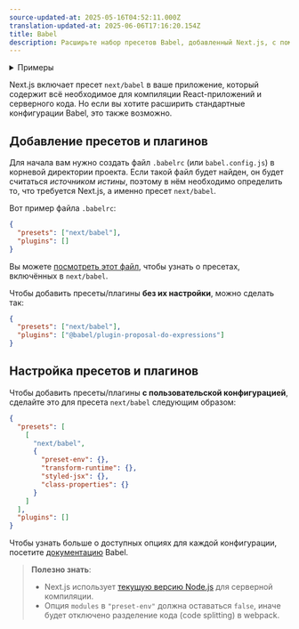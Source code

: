 ```yaml
---
source-updated-at: 2025-05-16T04:52:11.000Z
translation-updated-at: 2025-06-06T17:16:20.154Z
title: Babel
description: Расширьте набор пресетов Babel, добавленный Next.js, с помощью собственных конфигураций.
---
```


<details>
  <summary>Примеры</summary>

- [Настройка конфигурации Babel](https://github.com/vercel/next.js/tree/canary/examples/with-custom-babel-config)

</details>

Next.js включает пресет `next/babel` в ваше приложение, который содержит всё необходимое для компиляции React-приложений и серверного кода. Но если вы хотите расширить стандартные конфигурации Babel, это также возможно.

## Добавление пресетов и плагинов

Для начала вам нужно создать файл `.babelrc` (или `babel.config.js`) в корневой директории проекта. Если такой файл будет найден, он будет считаться _источником истины_, поэтому в нём необходимо определить то, что требуется Next.js, а именно пресет `next/babel`.

Вот пример файла `.babelrc`:

```json filename=".babelrc"
{
  "presets": ["next/babel"],
  "plugins": []
}
```

Вы можете [посмотреть этот файл](https://github.com/vercel/next.js/blob/canary/packages/next/src/build/babel/preset.ts), чтобы узнать о пресетах, включённых в `next/babel`.

Чтобы добавить пресеты/плагины **без их настройки**, можно сделать так:

```json filename=".babelrc"
{
  "presets": ["next/babel"],
  "plugins": ["@babel/plugin-proposal-do-expressions"]
}
```

## Настройка пресетов и плагинов

Чтобы добавить пресеты/плагины **с пользовательской конфигурацией**, сделайте это для пресета `next/babel` следующим образом:

```json filename=".babelrc"
{
  "presets": [
    [
      "next/babel",
      {
        "preset-env": {},
        "transform-runtime": {},
        "styled-jsx": {},
        "class-properties": {}
      }
    ]
  ],
  "plugins": []
}
```

Чтобы узнать больше о доступных опциях для каждой конфигурации, посетите [документацию](https://babeljs.io/docs/) Babel.

> **Полезно знать**:
>
> - Next.js использует [текущую версию Node.js](https://github.com/nodejs/release#release-schedule) для серверной компиляции.
> - Опция `modules` в `"preset-env"` должна оставаться `false`, иначе будет отключено разделение кода (code splitting) в webpack.